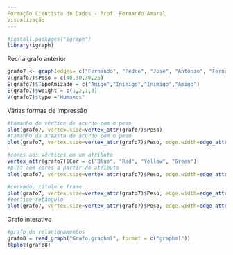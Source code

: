 ```yaml
---
Formação Cientista de Dados - Prof. Fernando Amaral
Visualização
---
```

```r
#install.packages("igraph")
library(igraph)
```
Recria grafo anterior
```r
grafo7 <- graph(edges= c("Fernando", "Pedro", "José", "Antônio", "Fernando", "José","Fernando", "Antônio"))
V(grafo7)$Peso = c(40,30,30,25)
E(grafo7)$TipoAmizade = c("Amigo","Inimigo","Inimigo","Amigo")
E(grafo7)$weight = c(1,2,1,3)
V(grafo7)$type ="Humanos"
```
Várias formas de impressão
```r
#tamanho do vértice de acordo com o peso
plot(grafo7, vertex.size=vertex_attr(grafo7)$Peso)
#tamanho da areasta de acordo com o peso
plot(grafo7, vertex.size=vertex_attr(grafo7)$Peso, edge.width=edge_attr(grafo7)$weight)
```

```r
#cores aos vértices em um atributo
vertex_attr(grafo7)$Cor = c("Blue", "Red", "Yellow", "Green")
#plot com cores a partir do atributo
plot(grafo7, vertex.size=vertex_attr(grafo7)$Peso, edge.width=edge_attr(grafo7)$weight, vertex.color= vertex_attr(grafo7)$Cor)
```

```r
#curvado, titulo e frame
plot(grafo7, vertex.size=vertex_attr(grafo7)$Peso, edge.width=edge_attr(grafo7)$weight, vertex.color= vertex_attr(grafo7)$Cor, edge.curved=0.4, frame=TRUE, main="Grafo")
#vertice retângulo
plot(grafo7, vertex.size=vertex_attr(grafo7)$Peso, edge.width=edge_attr(grafo7)$weight, vertex.color= vertex_attr(grafo7)$Cor, edge.curved=0.4, frame=TRUE, main="Grafo", vertex.shape="square")
```
Grafo interativo
```r
#grafo de relacionamentos
grafo8 = read_graph("Grafo.graphml", format = c("graphml"))
tkplot(grafo8)
```

